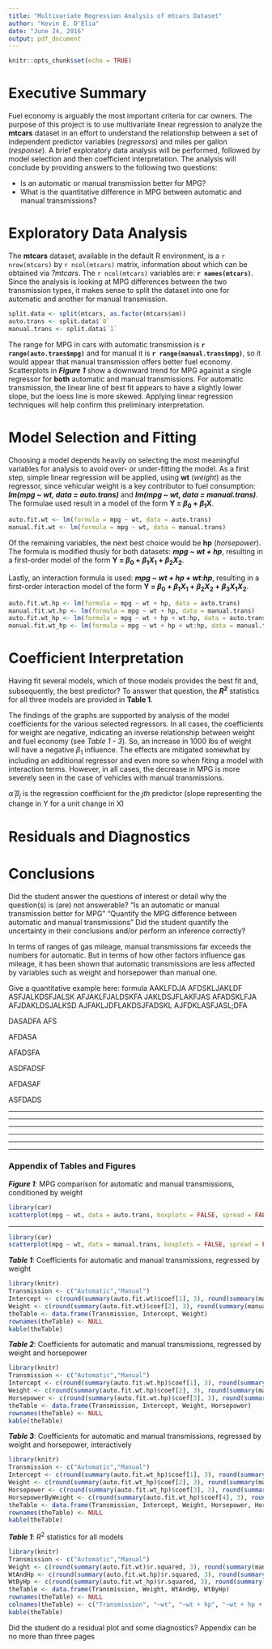 ```yaml
---
title: "Multivariate Regression Analysis of mtcars Dataset"
author: "Kevin E. D'Elia"
date: "June 24, 2016"
output: pdf_document
---
```


```r
knitr::opts_chunk$set(echo = TRUE)
```

# Executive Summary

Fuel economy is arguably the most important criteria for car owners.  The purpose of this project is to use multivariate linear regression to analyze the **mtcars** dataset in an effort to understand the relationship between a set of independent predictor variables (_regressors_) and miles per gallon (_response_).  A brief exploratory data analysis will be performed, followed by model selection and then coefficient interpretation.  The analysis will conclude by providing answers to the following two questions:

   * Is an automatic or manual transmission better for MPG?
   * What is the quantitative difference in MPG between automatic and manual transmissions?
   
# Exploratory Data Analysis

The **mtcars** dataset, available in the default R environment, is a `r nrow(mtcars)` by `r ncol(mtcars)` matrix, information about which can be obtained via _?mtcars_.  The `r ncol(mtcars)` variables are: **`r names(mtcars)`**.  Since the analysis is looking at MPG differences between the two transmission types, it makes sense to split the dataset into one for automatic and another for manual transmission.

```r
split.data <- split(mtcars, as.factor(mtcars$am))
auto.trans <- split.data$`0`
manual.trans <- split.data$`1`
```

The range for MPG in cars with automatic transmission is **`r range(auto.trans$mpg)`** and for manual it is **`r range(manual.trans$mpg)`**, so it would appear that manual transmission offers better fuel economy.  Scatterplots in **_Figure 1_** show a downward trend for MPG against a single regressor for **both** automatic and manual transmissions.  For automatic transmission, the linear line of best fit appears to have a slightly lower slope, but the loess line is more skewed.  Applying linear regression techniques will help confirm this preliminary interpretation.

# Model Selection and Fitting

Choosing a model depends heavily on selecting the most meaningful variables for analysis to avoid over- or under-fitting the model.  As a first step, simple linear regression will be applied, using **wt** (_weight_) as the regressor, since vehicular weight is a key contributor to fuel consumption:  **_lm(mpg ~ wt, data = auto.trans)_** and **_lm(mpg ~ wt, data = manual.trans)_**.  The formulae used result in a model of the form **Y = $\beta_0$ + $\beta_1$X**.

```r
auto.fit.wt <- lm(formula = mpg ~ wt, data = auto.trans)
manual.fit.wt <- lm(formula = mpg ~ wt, data = manual.trans)
```

Of the remaining variables, the next best choice would be **hp** (_horsepower_).  The formula is modified thusly for both datasets: **_mpg ~ wt + hp_**, resulting in a first-order model of the form **Y = $\beta_0$ + $\beta_1X_1$ + $\beta_2X_2$**.

Lastly, an interaction formula is used:  **_mpg ~ wt + hp + wt:hp_**, resulting in a first-order interaction model of the form **Y = $\beta_0$ + $\beta_1X_1$ + $\beta_2X_2$ + $\beta_3X_1X_2$**.

```r
auto.fit.wt.hp <- lm(formula = mpg ~ wt + hp, data = auto.trans)
manual.fit.wt.hp <- lm(formula = mpg ~ wt + hp, data = manual.trans)
auto.fit.wt_hp <- lm(formula = mpg ~ wt + hp + wt:hp, data = auto.trans)
manual.fit.wt_hp <- lm(formula = mpg ~ wt + hp + wt:hp, data = manual.trans)
```

# Coefficient Interpretation

Having fit several models, which of those models provides the best fit and, subsequently, the best predictor?  To answer that question, the **$R^{2}$** statistics for all three models are provided in **Table 1**.

The findings of the graphs are supported by analysis of the model coefficients for the various selected regressors.  In all cases, the coefficients for weight are negative, indicating an inverse relationship between weight and fuel economy (see _Table 1 - 3_).  So, an increase in 1000 lbs of weight will have a negative $\beta_1$ influence.  The effects are mitigated somewhat by including an additional regressor and even more so when fiting a model with interaction terms.  However, in all cases, the decrease in MPG is more severely seen in the case of vehicles with manual transmissions.

$\hat{\alpha}$
$\beta_j$ is the regression coefficient for the _jth_ predictor (slope representing the change in Y for a unit change in X)

# Residuals and Diagnostics
# Conclusions
   Did the student answer the questions of interest or detail why the question(s) is (are) not answerable? 
   “Is an automatic or manual transmission better for MPG”
    "Quantify the MPG difference between automatic and manual transmissions" 
    Did the student quantify the uncertainty in their conclusions and/or perform an inference correctly?
    
In terms of ranges of gas mileage, manual transmissions far exceeds the numbers for automatic.  But in terms of how other factors influence gas mileage, it has been shown that automatic transmissions are less affected by variables such as weight and horsepower than manual one.

Give a quantitative example here:  formula
AAKLFDJA
AFDSKLJAKLDF
ASFJALKDSFJALSK
AFJAKLFJALDSKFA
JAKLDSJFLAKFJAS
AFADSKLFJA
AFJDAKLDSJALKSD
AJFAKLJDFLAKDSJFADSKL
AJFDKLASFJASL;DFA

DASADFA
AFS

AFDASA

AFADSFA

ASDFADSF


AFDASAF


ASFDADS



***

***

***

***

***

***


### Appendix of Tables and Figures

**_Figure 1_**: MPG comparison for automatic and manual transmissions, conditioned by weight

```r
library(car)
scatterplot(mpg ~ wt, data = auto.trans, boxplots = FALSE, spread = FALSE, smoother.args=list(lty=2), pch=19, main="Automatic Transmission", xlab="Weight (1000 lbs)", ylab = "MPG", cex = .5, cex.main = .8, font.main = 3, cex.axis = .5, cex.lab = .6)
```

***

```r
library(car)
scatterplot(mpg ~ wt, data = manual.trans, boxplots = FALSE, spread = FALSE, smoother.args=list(lty=2), pch=19, main="Manual Transmission", xlab="Weight (1000 lbs)", ylab = "MPG", cex = .5, cex.main = .8, font.main = 3, cex.axis = .5, cex.lab = .6)
```

**_Table 1_**: Coefficients for automatic and manual transmissions, regressed by weight

```r
library(knitr)
Transmission <- c("Automatic","Manual")
Intercept <- c(round(summary(auto.fit.wt)$coef[1], 3), round(summary(manual.fit.wt)$coef[1], 3))
Weight <- c(round(summary(auto.fit.wt)$coef[2], 3), round(summary(manual.fit.wt)$coef[2], 3))
theTable <- data.frame(Transmission, Intercept, Weight)
rownames(theTable) <- NULL
kable(theTable)
```

**_Table 2_**: Coefficients for automatic and manual transmissions, regressed by weight and horsepower

```r
library(knitr)
Transmission <- c("Automatic","Manual")
Intercept <- c(round(summary(auto.fit.wt.hp)$coef[1], 3), round(summary(manual.fit.wt.hp)$coef[1], 3))
Weight <- c(round(summary(auto.fit.wt.hp)$coef[2], 3), round(summary(manual.fit.wt.hp)$coef[2], 3))
Horsepower <- c(round(summary(auto.fit.wt.hp)$coef[3], 3), round(summary(manual.fit.wt.hp)$coef[3], 3))
theTable <- data.frame(Transmission, Intercept, Weight, Horsepower)
rownames(theTable) <- NULL
kable(theTable)
```

**_Table 3_**: Coefficients for automatic and manual transmissions, regressed by weight and horsepower, interactively

```r
library(knitr)
Transmission <- c("Automatic","Manual")
Intercept <- c(round(summary(auto.fit.wt_hp)$coef[1], 3), round(summary(manual.fit.wt_hp)$coef[1], 3))
Weight <- c(round(summary(auto.fit.wt_hp)$coef[2], 3), round(summary(manual.fit.wt_hp)$coef[2], 3))
Horsepower <- c(round(summary(auto.fit.wt_hp)$coef[3], 3), round(summary(manual.fit.wt_hp)$coef[3], 3))
HorsepowerByWeight <- c(round(summary(auto.fit.wt_hp)$coef[4], 3), round(summary(manual.fit.wt_hp)$coef[4], 3))
theTable <- data.frame(Transmission, Intercept, Weight, Horsepower, HorsepowerByWeight)
rownames(theTable) <- NULL
kable(theTable)
```


**_Table 1_**: $R^{2}$ statistics for all models

```r
library(knitr)
Transmission <- c("Automatic","Manual")
Weight <- c(round(summary(auto.fit.wt)$r.squared, 3), round(summary(manual.fit.wt)$r.squared, 3))
WtAndHp <- c(round(summary(auto.fit.wt.hp)$r.squared, 3), round(summary(manual.fit.wt.hp)$r.squared, 3))
WtByHp <- c(round(summary(auto.fit.wt_hp)$r.squared, 3), round(summary(manual.fit.wt_hp)$r.squared, 3))
theTable <- data.frame(Transmission, Weight, WtAndHp, WtByHp)
rownames(theTable) <- NULL
colnames(theTable) <- c("Transmission", "~wt", "~wt + hp", "~wt + hp + wt:hp")
kable(theTable)

```

Did the student do a residual plot and some diagnostics?
Appendix can be no more than three pages